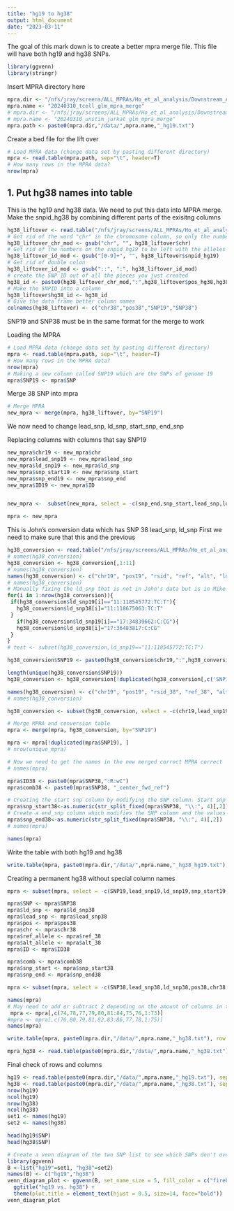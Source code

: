 ```yaml
---
title: "hg19 to hg38"
output: html_document
date: "2023-03-11"
---
```


The goal of this mark down is to create a better mpra merge file. This file will have both hg19 and hg38 SNPs.

```r
library(ggvenn)
library(stringr)
```

Insert MPRA directory here
```r
mpra.dir <- "/nfs/jray/screens/ALL_MPRAs/Ho_et_al_analysis/Downstream_Analysis/20240310_mpra_analysis/tcell/glm"
mpra.name <- "20240310_tcell_glm_mpra_merge"
# mpra.dir <- "/nfs/jray/screens/ALL_MPRAs/Ho_et_al_analysis/Downstream_Analysis/20240310_mpra_analysis/unstim_jurkat/glm"
# mpra.name <- "20240310_unstim_jurkat_glm_mpra_merge"
mpra.path <- paste0(mpra.dir,"/data/",mpra.name,"_hg19.txt")
```

Create a bed file for the lift over
```r
# Load MPRA data (change data set by pasting different directory)
mpra <- read.table(mpra.path, sep="\t", header=T)
# How many rows in the MPRA data?
nrow(mpra)
```

## 1. Put hg38 names into table

This is the hg19 and hg38 data. We need to put this data into MPRA merge. Make the snpid_hg38 by combining different parts of the exisitng columns
```r
hg38_liftover <- read.table("/nfs/jray/screens/ALL_MPRAs/Ho_et_al_analysis/Downstream_Analysis/hg_19_to_38/data/mpra_snps.hg38_liftover.txt", sep="", header=T)
# Get rid of the word "chr" in the chromosome column, so only the number remains
hg38_liftover_chr_mod <- gsub("chr", "", hg38_liftover$chr)
# Get rid of the numbers on the snpid_hg19 to be left with the alleles
hg38_liftover_id_mod <- gsub("[0-9]+", "", hg38_liftover$snpid_hg19)
# Get rid of double colon
hg38_liftover_id_mod <- gsub("::", ":", hg38_liftover_id_mod)
# create the SNP ID out of all the pieces you just created
hg38_id <- paste0(hg38_liftover_chr_mod,":",hg38_liftover$pos_hg38,hg38_liftover_id_mod)
# Make the SNPID into a column
hg38_liftover$hg38_id <- hg38_id
# Give the data frame better column names
colnames(hg38_liftover) <- c("chr38","pos38","SNP19","SNP38")
```

SNP19 and SNP38 must be in the same format for the merge to work

Loading the MPRA
```r
# Load MPRA data (change data set by pasting different directory)
mpra <- read.table(mpra.path, sep="\t", header=T)
# How many rows in the MPRA data?
nrow(mpra)
# Making a new column called SNP19 which are the SNPs of genome 19
mpra$SNP19 <- mpra$SNP
```

Merge 38 SNP into mpra
```r
# Merge MPRA
new_mpra <- merge(mpra, hg38_liftover, by="SNP19")
```

We now need to change lead_snp, ld_snp, start_snp, end_snp

Replacing columns with columns that say SNP19
```r
new_mpra$chr19 <- new_mpra$chr
new_mpra$lead_snp19 <- new_mpra$lead_snp
new_mpra$ld_snp19 <- new_mpra$ld_snp
new_mpra$snp_start19 <- new_mpra$snp_start
new_mpra$snp_end19 <- new_mpra$snp_end
new_mpra$ID19 <- new_mpra$ID


new_mpra <-  subset(new_mpra, select = -c(snp_end,snp_start,lead_snp,ld_snp,ID,chr,SNP,pos,comb))

mpra <- new_mpra
```

This is John's conversion data which has SNP 38 lead_snp, ld_snp
First we need to make sure that this and the previous 
```r
hg38_conversion <- read.table("/nfs/jray/screens/ALL_MPRAs/Ho_et_al_analysis/Downstream_Analysis/hg_19_to_38/data/231011_Mouri_hg19_to_hg38_conversion.txt", sep="\t", header=T)
# names(hg38_conversion)
hg38_conversion <- hg38_conversion[,1:11]
# names(hg38_conversion)
names(hg38_conversion) <- c("chr19", "pos19", "rsid", "ref", "alt", "ld_snp19", "lead_snp19","r2", "pos38", "ld_snp38","lead_snp38")
# names(hg38_conversion)
# Manually fixing the ld_snp that is not in John's data but is in Mike's data
for(i in 1:nrow(hg38_conversion)){
 if(hg38_conversion$ld_snp19[i]=="11:118545772:TC:T"){
   hg38_conversion$ld_snp38[i]="11:118675063:TC:T"
 }
   if(hg38_conversion$ld_snp19[i]=="17:34839662:C:CG"){
   hg38_conversion$ld_snp38[i]="17:36483817:C:CG"
 }
}
# test <- subset(hg38_conversion,ld_snp19=="11:118545772:TC:T")

hg38_conversion$SNP19 <- paste0(hg38_conversion$chr19,":",hg38_conversion$pos19,":",hg38_conversion$ref,":",hg38_conversion$alt)

length(unique(hg38_conversion$SNP19))
hg38_conversion <- hg38_conversion[!duplicated(hg38_conversion[,c('SNP19')]),]

names(hg38_conversion) <- c("chr19", "pos19", "rsid_38", "ref_38", "alt_38", "ld_snp19", "lead_snp19","r2_38", "pos38", "ld_snp38","lead_snp38","SNP19")
# names(hg38_conversion)
```


```r
hg38_conversion <- subset(hg38_conversion, select = -c(chr19,lead_snp19,ld_snp19,pos38,rsid_38,r2_38))

# Merge MPRA and conversion table
mpra <- merge(mpra, hg38_conversion, by="SNP19")

mpra <- mpra[!duplicated(mpra$SNP19), ]
# nrow(unique_mpra)

# Now we need to get the names in the new merged correct MPRA correct
# names(mpra)

mpra$ID38 <- paste0(mpra$SNP38,":R:wC")
mpra$comb38 <- paste0(mpra$SNP38, "_center_fwd_ref")

# Creating the start snp column by modifying the SNP column. Start snp is calculated by getting the postion then subtracting 1. Then subtracting the absolute value of the difference between the number of reference and alternate alleles.
mpra$snp_start38<-as.numeric(str_split_fixed(mpra$SNP38, "\\:", 4)[,2])-1-abs(nchar(str_split_fixed(mpra$SNP38, "\\:", 4)[,3])-nchar(str_split_fixed(mpra$SNP38, "\\:", 4)[,4]))
# Create a end_snp column which modifies the SNP column and the values after the first colon and before the second colon
mpra$snp_end38<-as.numeric(str_split_fixed(mpra$SNP38, "\\:", 4)[,2])
# names(mpra)

names(mpra)
```

Write the table with both hg19 and hg38
```r
write.table(mpra, paste0(mpra.dir,"/data/",mpra.name,"_hg38_hg19.txt"), row.names=F, col.names=T, sep="\t", quote=F)
```

Creating a permanent hg38 without special column names
```r
mpra <- subset(mpra, select = -c(SNP19,lead_snp19,ld_snp19,snp_start19,snp_end19,pos19,chr19,ID19,ref_allele,alt_allele))

mpra$SNP <- mpra$SNP38
mpra$ld_snp <- mpra$ld_snp38
mpra$lead_snp <- mpra$lead_snp38
mpra$pos <- mpra$pos38
mpra$chr <- mpra$chr38
mpra$ref_allele <- mpra$ref_38
mpra$alt_allele <- mpra$alt_38
mpra$ID <- mpra$ID38

mpra$comb <- mpra$comb38
mpra$snp_start <- mpra$snp_start38
mpra$snp_end <- mpra$snp_end38

mpra <- subset(mpra, select = -c(SNP38,lead_snp38,ld_snp38,pos38,chr38,ID38,ref_38,alt_38,comb38,snp_start38,snp_end38))

names(mpra)
# May need to add or subtract 2 depending on the amount of columns in the table
 mpra <- mpra[,c(74,78,77,79,80,81:84,75,76,1:73)]
#mpra <- mpra[,c(76,80,79,81,82,83:86,77,78,1:75)]
names(mpra)
```

```r
write.table(mpra, paste0(mpra.dir,"/data/",mpra.name,"_hg38.txt"), row.names=F, col.names=T, sep="\t", quote=F)

mpra_hg38 <- read.table(paste0(mpra.dir,"/data/",mpra.name,"_hg38.txt"), sep="\t", header=T)
```


Final check of rows and columns
```r
hg19 <- read.table(paste0(mpra.dir,"/data/",mpra.name,"_hg19.txt"), sep="\t", header=T)
hg38 <- read.table(paste0(mpra.dir,"/data/",mpra.name,"_hg38.txt"), sep="\t", header=T)
nrow(hg19)
ncol(hg19)
nrow(hg38)
ncol(hg38)
set1 <- names(hg19)
set2 <- names(hg38)

head(hg19$SNP)
head(hg38$SNP)

# Create a venn diagram of the two SNP list to see which SNPs don't overlap
library(ggvenn)
B <-list("hg19"=set1, "hg38"=set2)
names(B) <- c("hg19","hg38")
venn_diagram_plot <- ggvenn(B, set_name_size = 5, fill_color = c("firebrick2","goldenrod1"),show_elements = TRUE, label_sep = "\n") + 
  ggtitle("hg19 vs. hg38") +
  theme(plot.title = element_text(hjust = 0.5, size=14, face="bold"))
venn_diagram_plot
```




